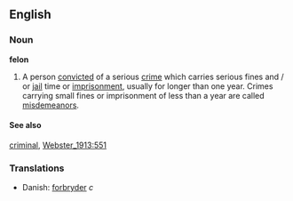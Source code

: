 ==English==
===Noun===
'''felon'''
#A person [[convicted]] of a serious [[crime]] which carries serious fines and / or [[jail]] time or [[imprisonment]], usually for longer than one year.  Crimes carrying small fines or imprisonment of less than a year are called [[misdemeanors]].

====See also====
[[criminal]], [[Webster_1913:551]]


===Translations===
*Danish: [[forbryder]] ''c''